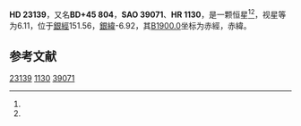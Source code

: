 {{Starbox begin
| name = HD 23139
}}
{{Starbox observe
| epoch = [[J2000.0|J2000.0]]
| constell = {{星座名待查}}<ref name=SIMBAD>{{cite web
 | url=http://simbad.u-strasbg.fr/simbad/sim-id?Ident=HR+1130
 | title=Pulsating variable Star
 | publisher=Centre de Données astronomiques de Strasbourg
 | work=SIMBAD
 | accessdate=2012-07-13
 | archive-date=2016-03-17
 | archive-url=https://web.archive.org/web/20160317141546/http://simbad.u-strasbg.fr/simbad/sim-id?Ident=HR+1130
 | dead-url=no
 }}</ref><ref name=DATA>{{cite web
 | url=http://vizier.u-strasbg.fr/viz-bin/VizieR-5?-out.add=.&-source=5050&-corr=PK=HR&-out.max=9999&HR=1130
 | title=VizieR Detailed Page
 | accessdate=2012-07-13
 | archive-date=2016-03-05
 | archive-url=https://web.archive.org/web/20160305045308/http://vizier.u-strasbg.fr/viz-bin/VizieR-5?-out.add=.&-source=5050&-corr=PK=HR&-out.max=9999&HR=1130
 | dead-url=no
 }}</ref>
| 星官 = 
| ra = {{RA|3|44|40.9}}<ref name=SIMBAD /><ref name=DATA />
| dec = {{DEC|+46|5|59}}<ref name=SIMBAD /><ref name=DATA />
| appmag_v = 6.11<ref name=SIMBAD /><ref name=DATA />
}}
{{Starbox character
| class = A7IV<ref name=SIMBAD /><ref name=DATA />
| b-v = 0.28<ref name=SIMBAD /><ref name=DATA />
| u-b = 0.21<ref name=SIMBAD /><ref name=DATA />
| r-i = <ref name=SIMBAD /><ref name=DATA />
| variable = 
}}
{{Starbox astrometry
| radial_v = 0.21
| prop_mo_ra = 9
| parallax = 
| p_error = 
}}
{{Starbox catalog
| names =BD+45 804，[[SAO星表|SAO]] 39071，[[HD星表|HD]] 23139，[[HR星表|HR]] 1130}}
{{Starbox reference |Simbad=HR+1130}}
{{Starbox end}}

'''HD 23139'''，又名'''BD+45 804'''，'''SAO 39071'''、'''HR 1130'''，是一颗恒星<ref name=SIMBAD /><ref name=DATA />，视星等为6.11，位于[[銀道座標系|銀經]]151.56，[[銀道座標系|銀緯]]-6.92，其[[B1900.0|B1900.0]]坐标为赤經{{RA|3|37|40}}，赤緯{{DEC|+45|-6.92|0}}。

== 参考文献 ==
{{reflist}}

{{star-stub}}

[[Category:HD和HDE天體|23139]]
[[Category:HR天體|1130]]
[[Category:SAO天體|39071]]